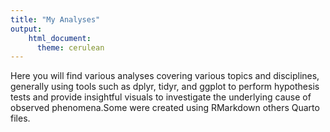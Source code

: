 ```yaml
---
title: "My Analyses"
output:
    html_document:
      theme: cerulean
---
```


Here you will find various analyses covering various topics and disciplines, generally using tools such as dplyr, tidyr, and ggplot to perform hypothesis tests and provide insightful visuals to investigate the underlying cause of observed phenomena.Some were created using RMarkdown others Quarto files.